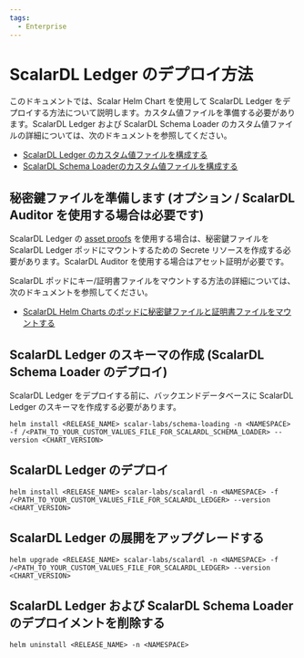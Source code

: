 ```yaml
---
tags:
  - Enterprise
---
```


# ScalarDL Ledger のデプロイ方法


<TranslationBanner />

このドキュメントでは、Scalar Helm Chart を使用して ScalarDL Ledger をデプロイする方法について説明します。カスタム値ファイルを準備する必要があります。ScalarDL Ledger および ScalarDL Schema Loader のカスタム値ファイルの詳細については、次のドキュメントを参照してください。

* [ScalarDL Ledger のカスタム値ファイルを構成する](configure-custom-values-scalardl-ledger.mdx)
* [ScalarDL Schema Loaderのカスタム値ファイルを構成する](configure-custom-values-scalardl-schema-loader.mdx)

## 秘密鍵ファイルを準備します (オプション / ScalarDL Auditor を使用する場合は必要です)

ScalarDL Ledger の [asset proofs](https://scalardl.scalar-labs.com/ja-jp/docs/latest/how-to-use-proof) を使用する場合は、秘密鍵ファイルを ScalarDL Ledger ポッドにマウントするための Secrete リソースを作成する必要があります。ScalarDL Auditor を使用する場合はアセット証明が必要です。

ScalarDL ポッドにキー/証明書ファイルをマウントする方法の詳細については、次のドキュメントを参照してください。

* [ScalarDL Helm Charts のポッドに秘密鍵ファイルと証明書ファイルをマウントする](mount-files-or-volumes-on-scalar-pods.mdx#scalardl-helm-charts-のポッドに秘密鍵ファイルと証明書ファイルをマウントする)

## ScalarDL Ledger のスキーマの作成 (ScalarDL Schema Loader のデプロイ)

ScalarDL Ledger をデプロイする前に、バックエンドデータベースに ScalarDL Ledger のスキーマを作成する必要があります。

```console
helm install <RELEASE_NAME> scalar-labs/schema-loading -n <NAMESPACE> -f /<PATH_TO_YOUR_CUSTOM_VALUES_FILE_FOR_SCALARDL_SCHEMA_LOADER> --version <CHART_VERSION>
```

## ScalarDL Ledger のデプロイ

```console
helm install <RELEASE_NAME> scalar-labs/scalardl -n <NAMESPACE> -f /<PATH_TO_YOUR_CUSTOM_VALUES_FILE_FOR_SCALARDL_LEDGER> --version <CHART_VERSION>
```

## ScalarDL Ledger の展開をアップグレードする

```console
helm upgrade <RELEASE_NAME> scalar-labs/scalardl -n <NAMESPACE> -f /<PATH_TO_YOUR_CUSTOM_VALUES_FILE_FOR_SCALARDL_LEDGER> --version <CHART_VERSION>
```

## ScalarDL Ledger および ScalarDL Schema Loader のデプロイメントを削除する

```console
helm uninstall <RELEASE_NAME> -n <NAMESPACE>
```

